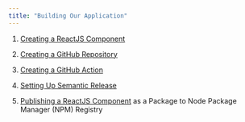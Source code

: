 ```yaml
---
title: "Building Our Application"
---
```


1. [Creating a ReactJS Component](creating-a-reactjs-component/index.qmd)

2. [Creating a GitHub Repository](creating-a-github-repository/index.qmd)

3. [Creating a GitHub Action](creating-a-github-action/index.qmd)

4. [Setting Up Semantic Release](setting-up-semantic-release/index.qmd)

5. [Publishing a ReactJS Component](publishing-a-reactjs-component/index.qmd) as a Package to Node Package Manager (NPM) Registry
